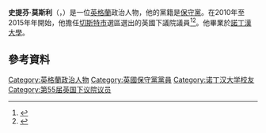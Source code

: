 '''史提芬·莫斯利'''（{{lang-en|Stephen Mosley}}，{{bd|1972年|6月22日}}）是一位[[英格蘭|英格蘭]]政治人物，他的黨籍是[[保守黨_(英國)|保守黨]]。在2010年至2015年年開始，他擔任[[切斯特市_(英國國會選區)|切斯特市]]選區選出的英國下議院議員<ref>{{cite web |url=http://www.cheshirewestandchester.gov.uk/your_council/voting_and_elections/2015_elections/city_of_chester.aspx |title=存档副本 |accessdate=2015-05-09 |deadurl=yes |archiveurl=https://web.archive.org/web/20150518064357/http://www.cheshirewestandchester.gov.uk/your_council/voting_and_elections/2015_elections/city_of_chester.aspx |archivedate=2015-05-18 }}</ref><ref>{{Cite web |url=http://www.parliament.uk/business/committees/committees-a-z/commons-select/science-and-technology-committee/membership/ |title=Commons Science and Technology Committee Membership |accessdate=2016-03-07 |archive-date=2011-08-26 |archive-url=https://web.archive.org/web/20110826100701/http://www.parliament.uk/business/committees/committees-a-z/commons-select/science-and-technology-committee/membership/ |dead-url=no }}</ref>。他畢業於[[諾丁漢大學|諾丁漢大學]]。
==參考資料==
{{Reflist}}

{{DEFAULTSORT: Mosley, Stephen}}
[[Category:英格蘭政治人物|Category:英格蘭政治人物]]
[[Category:英國保守黨黨員|Category:英國保守黨黨員]]
[[Category:诺丁汉大学校友|Category:诺丁汉大学校友]]
[[Category:第55届英国下议院议员|Category:第55届英国下议院议员]]